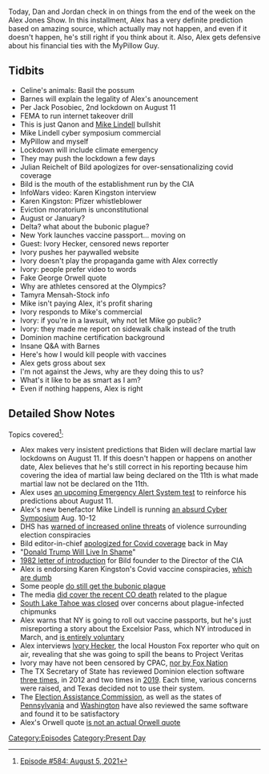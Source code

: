 {{DEFAULTSORT:
    #_EPISODE_0584:August 5, 2021
}}{{Episode
    | title           = August 5, 2021
    | caption         = Listen to this episode on [https://knowledgefight.libsyn.com/584-august-5-2021 Libsyn] [https://open.spotify.com/episode/52ImZN8afU55zK2cMPn3bM Spotify], Read the [[Transcript/584: August 5, 2021|Unofficial Transcript]]
    | episodeNumber   = 584
    | length          = 01:24:14
    | airDate         = August 9, 2021
    | coverageDate    = August 5, 2021
    | episodeType     = [[:Category:Present Day|Present Day]]
    | appearance      = [[Robert Barnes]], [[Jack Posobiec]], [[Mike Lindell]], [[Julian Reichelt]], [[Karen Kingston]], [[Ivory Hecker]]
    | oocDrop         = The human implementation of Christianity has been deeply flawed *Moonlight Sonata*; I'm heterosexual and I like my wife but...
    | previousEpisode = [[583: August 1, 2021]]
    | nextEpisode     = [[585: August 8, 2021]]
}}

{{Stub}}

Today, Dan and Jordan check in on things from the end of the week on the Alex Jones Show.  In this installment, Alex has a very definite prediction based on amazing source, which actually may not happen, and even if it doesn't happen, he's still right if you think about it.  Also, Alex gets defensive about his financial ties with the MyPillow Guy.

==Tidbits==

*Celine's animals: Basil the possum
*Barnes will explain the legality of Alex's anouncement
*Per Jack Posobiec, 2nd lockdown on August 11
*FEMA to run internet takeover drill
*This is just Qanon and [[Mike Lindell]] bullshit
*Mike Lindell cyber symposium commercial
*MyPillow and myself
*Lockdown will include climate emergency
*They may push the lockdown a few days
*Julian Reichelt of Bild apologizes for over-sensationalizing covid coverage
*Bild is the mouth of the establishment run by the CIA
*InfoWars video: Karen Kingston interview
*Karen Kingston: Pfizer whistleblower
*Eviction moratorium is unconstitutional
*August or January?
*Delta? what about the bubonic plague?
*New York launches vaccine passport... moving on
*Guest: Ivory Hecker, censored news reporter
*Ivory pushes her paywalled website
*Ivory doesn't play the propaganda game with Alex correctly
*Ivory: people prefer video to words
*Fake George Orwell quote
*Why are athletes censored at the Olympics?
*Tamyra Mensah-Stock info
*Mike isn't paying Alex, it's profit sharing
*Ivory responds to Mike's commercial
*Ivory: if you're in a lawsuit, why not let Mike go public?
*Ivory: they made me report on sidewalk chalk instead of the truth
*Dominion machine certification background
*Insane Q&A with Barnes
*Here's how I would kill people with vaccines
*Alex gets gross about sex
*I'm not against the Jews, why are they doing this to us?
*What's it like to be as smart as I am?
*Even if nothing happens, Alex is right

==Detailed Show Notes==

Topics covered<ref>[https://knowledgefight.com/research/2021/8/8/episode-584-august-5-2021 Episode #584: August 5, 2021]</ref>:

*Alex makes very insistent predictions that Biden will declare martial law lockdowns on August 11. If this doesn't happen or happens on another date, Alex believes that he's still correct in his reporting because him covering the idea of martial law being declared on the 11th is what made martial law not be declared on the 11th.
*Alex uses [https://www.fema.gov/press-release/20210611/fema-and-fcc-plan-nationwide-emergency-alert-test-aug-11-test-messages-will an upcoming Emergency Alert System test] to reinforce his predictions about August 11.
*Alex's new benefactor Mike Lindell is running [https://www.dakotanewsnow.com/2021/07/23/mike-lindell-says-his-sioux-falls-cyber-symposium-will-prove-election-fraud-experts-have-doubts/ an absurd Cyber Symposium] Aug. 10-12
*DHS has [https://www.cnn.com/2021/08/06/politics/homeland-security-warning-political-conspiracy-threat-violence/index.html warned of increased online threats] of violence surrounding election conspiracies
*Bild editor-in-chief [https://de.rt.com/inland/121789-bild-chef-entschuldigt-sich-fur/ apologized for Covid coverage] back in May
*"[https://www.bild.de/politik/kolumnen/kolumne/kommentar-von-bild-chef-julian-reichelt-donald-trump-wird-in-schande-leben-74784700.bild.html Donald Trump Will Live In Shame]"
*[https://www.cia.gov/readingroom/docs/CIA-RDP83M00914R002800050073-1.pdf 1982 letter of introduction] for Bild founder to the Director of the CIA
*Alex is endorsing Karen Kingston's Covid vaccine conspiracies, [https://www.snopes.com/fact-check/graphene-oxide-mrna-vaccines/ which are dumb]
*Some people [https://www.cdc.gov/plague/maps/index.html do still get the bubonic plague]
*The media [https://www.cnn.com/2021/07/24/us/colorado-plague-10-year-old-death/index.html did cover the recent CO death] related to the plague
*[https://www.theguardian.com/environment/2021/aug/03/lake-tahoe-chipmunks-bubonic-plague South Lake Tahoe was closed] over concerns about plague-infected chipmunks
*Alex warns that NY is going to roll out vaccine passports, but he's just misreporting a story about the Excelsior Pass, which NY introduced in March, and [https://www.governor.ny.gov/news/governor-cuomo-announces-launch-excelsior-pass-help-fast-track-reopening-businesses-and is entirely voluntary]
*Alex interviews [https://www.thedailybeast.com/local-fox-reporter-ivory-hecker-suspended-for-live-on-air-project-veritas-stunt Ivory Hecker], the local Houston Fox reporter who quit on air, revealing that she was going to spill the beans to Project Veritas
*Ivory may have not been censored by CPAC, [https://www.thedailybeast.com/cpac-attendees-turn-on-conference-sponsorfox-news nor by Fox Nation]
*The TX Secretary of State has reviewed Dominion election software [https://www.sos.texas.gov/elections/laws/dominion.shtml three times], in 2012 and two times in [https://www.sos.texas.gov/elections/forms/sysexam/oct2019-watson.pdf 2019]. Each time, various concerns were raised, and Texas decided not to use their system.
*The [https://www.eac.gov/voting-equipment/democracy-suite-55-modification Election Assistance Commission], as well as the states of [https://www.votespa.com/About-Elections/Pages/Dominion-Democracy-Suite-55A.aspx Pennsylvania] and [https://www.sos.wa.gov/_assets/elections/research/democracy-suite-5.5-report.pdf Washington] have also reviewed the same software and found it to be satisfactory
*Alex's Orwell quote [https://quoteinvestigator.com/2013/02/24/truth-revolutionary/ is not an actual Orwell quote]

[[Category:Episodes]]
[[Category:Present Day]]
